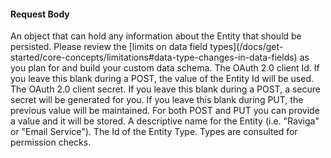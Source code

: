 
#### Request Body

<APIBlock>
  <APIField name="entity.data" type="Object" optional>
    An object that can hold any information about the Entity that should be persisted. Please review the [limits on data field types](/docs/get-started/core-concepts/limitations#data-type-changes-in-data-fields) as you plan for and build your custom data schema.
  </APIField>
  <APIField name="entity.clientId" type="String" optional>
    The OAuth 2.0 client Id. If you leave this blank during a POST, the value of the Entity Id will be used.
  </APIField>
  <APIField name="entity.clientSecret" type="String" optional>
    The OAuth 2.0 client secret. If you leave this blank during a POST, a secure secret will be generated for you. If you leave this blank during PUT, the previous value will be maintained. For both POST and PUT you can provide a value and it will be stored.
  </APIField>
  <APIField name="entity.name" type="String" required>
    A descriptive name for the Entity (i.e. "Raviga" or "Email Service").
  </APIField>
  <APIField name="entity.type.id" type="UUID" required>
    The Id of the Entity Type. Types are consulted for permission checks.
  </APIField>
</APIBlock>

<JSON title="Example Request JSON" src="entities/request.json" />
